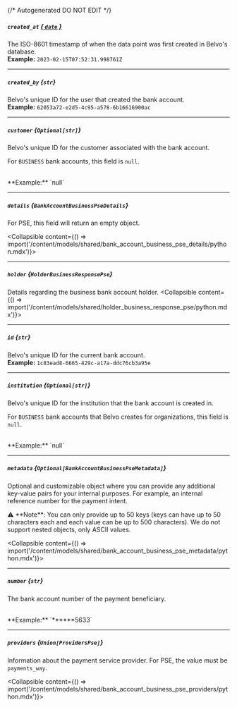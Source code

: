 {/* Autogenerated DO NOT EDIT  */}

##### `created_at` [*{ `date` }*](https://docs.python.org/3/library/datetime.html#date-objects)
The ISO\-8601 timestamp of when the data point was first created in Belvo's database.
<br/>
**Example:** `2023-02-15T07:52:31.998761Z`

---
##### `created_by` *{`str`}*
Belvo's unique ID for the user that created the bank account.
<br/>
**Example:** `62053a72-e2d5-4c95-a578-6b16616900ac`

---
##### `customer` *{`Optional[str]`}*
Belvo's unique ID for the customer associated with the bank account.

For `BUSINESS` bank accounts, this field is `null`.

<br/>
**Example:** `null`

---
##### `details` *{`BankAccountBusinessPseDetails`}*
For PSE, this field will return an empty object.

<Collapsible content={() => import('/content/models/shared/bank_account_business_pse_details/python.mdx')}>
</Collapsible>

---
##### `holder` *{`HolderBusinessResponsePse`}*
Details regarding the business bank account holder.
<Collapsible content={() => import('/content/models/shared/holder_business_response_pse/python.mdx')}>
</Collapsible>

---
##### `id` *{`str`}*
Belvo's unique ID for the current bank account.
<br/>
**Example:** `1c83ead8-6665-429c-a17a-ddc76cb3a95e`

---
##### `institution` *{`Optional[str]`}*
Belvo's unique ID for the institution that the bank account is created in.

For `BUSINESS` bank accounts that Belvo creates for organizations, this field is `null`.

<br/>
**Example:** `null`

---
##### `metadata` *{`Optional[BankAccountBusinessPseMetadata]`}*
Optional and customizable object where you can provide any additional key\-value pairs for your internal purposes. For example, an internal reference number for the payment intent.


⚠️ \*\*Note\*\*: You can only provide up to 50 keys (keys can have up to 50 characters each and each value can be up to 500 characters). We do not support nested objects, only ASCII values.

<Collapsible content={() => import('/content/models/shared/bank_account_business_pse_metadata/python.mdx')}>
</Collapsible>

---
##### `number` *{`str`}*
The bank account number of the payment beneficiary.

<br/>
**Example:** `******5633`

---
##### `providers` *{`Union[ProvidersPse]`}*
Information about the payment service provider. For PSE, the value must be `payments_way`.

<Collapsible content={() => import('/content/models/shared/bank_account_business_pse_providers/python.mdx')}>
</Collapsible>

